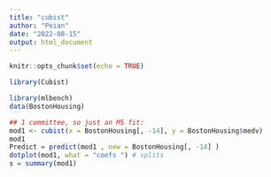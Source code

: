 ```yaml
---
title: "cubist"
author: "Peian"
date: "2022-08-15"
output: html_document
---
```


```r
knitr::opts_chunk$set(echo = TRUE)
```

```r
library(Cubist)
```

```r
library(mlbench)
data(BostonHousing)

## 1 committee, so just an M5 fit:
mod1 <- cubist(x = BostonHousing[, -14], y = BostonHousing$medv)
mod1
Predict = predict(mod1 , new = BostonHousing[, -14] )
dotplot(mod1, what = "coefs ") # splits
s = summary(mod1)
```

